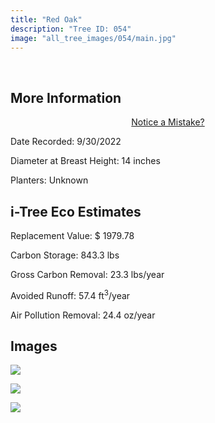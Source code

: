 ```yaml
---
title: "Red Oak"
description: "Tree ID: 054"
image: "all_tree_images/054/main.jpg"
---
```


<br>

## **More Information**
::: column-margin
<center><a class="button" href="https://forms.gle/W6f5nwYxrM33hF4f7">Notice a Mistake?</a></center>
:::


Date Recorded:  9/30/2022

Diameter at Breast Height:  14  inches

Planters:  Unknown

## **i-Tree Eco Estimates**


 Replacement Value: $ 1979.78

 Carbon Storage:  843.3  lbs

 Gross Carbon Removal:  23.3  lbs/year

 Avoided Runoff:  57.4  ft<sup>3</sup>/year

 Air Pollution Removal:  24.4  oz/year

## **Images**


 ![](all_tree_images/054/IMG_6512.jpg)

 ![](all_tree_images/054/IMG_6513.jpg)

 ![](all_tree_images/054/main.jpg)
